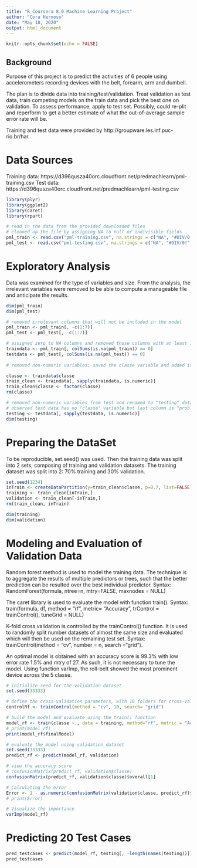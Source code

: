 ---
title: "R Coursera 8.0 Machine Learning Project"
author: "Cora Hermoso"
date: "May 18, 2020"
output: html_document
---

```{r setup, include=FALSE}
knitr::opts_chunk$set(echo = FALSE)
```

## Background

Purpose of this project is to predict the activities of 6 people using accelerometers recording devices with the belt, forearm, arm and dumbell.

The plan is to divide data into training/test/validation. Treat validation as test data, train competing models on the train data and pick the best one on validation. To assess performance, apply to test set. Possibly, could re-plit and reperform to get a better estimate of what the out-of-average sample error rate will be.

Training and test data were provided by  http://groupware.les.inf.puc-rio.br/har.

# Data Sources

Training data: https://d396qusza40orc.cloudfront.net/predmachlearn/pml-training.csv
Test data: https://d396qusza40orc.cloudfront.net/predmachlearn/pml-testing.csv

```{r dataset, message=FALSE, results='hide', echo=FALSE, include=FALSE}
library(plyr)
library(ggplot2)
library(caret)
library(rpart)

# read in the data from the provided downloaded files
# cleaned up the file by assigning NA to null or indivisible fields
pml_train <- read.csv("pml-training.csv", na.strings = c("NA", "#DIV/0!", ""))
pml_test <- read.csv("pml-testing.csv", na.strings = c("NA", "#DIV/0!", ""))

```

# Exploratory Analysis

Data was examined for the type of variables and size. From the analysis, the irrelevant variables were removed to be able to compute a manageable file and anticipate the results.

```{r dataclean, message=FALSE, results='hide', echo=FALSE, include=FALSE}
dim(pml_train)  
dim(pml_test)   

# removed irrelevant columns that will not be included in the model
pml_train <- pml_train[, -c(1:7)] 
pml_test <- pml_test[, -c(1:7)] 

# assigned zero to NA columns and removed those columns with at least 1 NA
traindata <- pml_train[, colSums(is.na(pml_train)) == 0] 
testdata <- pml_test[, colSums(is.na(pml_test)) == 0] 
 
# removed non-numeric variables; saved the classe variable and added it back as a parameter

classe <- traindata$classe 
train_clean <- traindata[, sapply(traindata, is.numeric)] 
train_clean$classe <- factor(classe) 
rm(classe) 

# removed non-numeric variables from test and renamed to "testing" dataset
# observed test data has no "classe" variable but last column is "problem_id""
testing <- testdata[, sapply(testdata, is.numeric)] 
dim(testing)  
```

# Preparing the DataSet

To be reproducible, set.seed() was used. Then the training data was split into 2 sets; composing of training and validation datasets. The training dataset was split into 2: 70% training and 30% validation.

```{r prepdata, message=FALSE, results='hide', echo=FALSE, include=FALSE}

set.seed(1234)
inTrain <- createDataPartition(y=train_clean$classe, p=0.7, list=FALSE) 
training <- train_clean[inTrain,]
validation <- train_clean[-inTrain,]
rm(train_clean, inTrain)

dim(training)   
dim(validation) 

```

# Modeling and Evaluation of Validation Data

Random forest method is used to model the training data. The technique is to aggregate the results of multiple predictors or trees, such that the better prediction can be resulted over the best individual predictor. 
Syntax: RandomForest(formula, ntree=n, mtry=FALSE, maxnodes = NULL)

The caret library is used to evaluate the model with function train().
Syntax: train(formula, df, method = "rf", metric= "Accuracy", trControl = trainControl(), tuneGrid = NULL)

K-fold cross validation is controlled by the trainControl() function. It is used to randomly split number datasets of almost the same size and evaluated which will then be used on the remaining test set.
Syntax: trainControl(method = "cv", number = n, search ="grid").

An optimal model is obtained with an accuracy score is 99.3% with low error rate 1.5% and mtry of 27. As such, it is not necessary to tune the model. Using function varImp, the roll-belt showed the most prominent device across the 5 classe.

```{r datamodel1, message=FALSE}

# initialize seed for the validation dataset
set.seed(33333)

# define the cross-validation parameters, with 10 folders for cross-validation
controlRf <- trainControl(method = "cv", 10, search= "grid")

# build the model and evaluate using the train() function
model_rf <- train(classe ~., data = training, method="rf", metric = "Accuracy", trControl=controlRf, importance=TRUE, ntree=20)
# print(model_rf)    
print(model_rf$finalModel)

# evaluate the model using validation dataset
set.seed(33333)
predict_rf <- predict(model_rf, validation)

# view the accuracy score
# confusionMatrix(predict_rf, validation$classe)
confusionMatrix(predict_rf, validation$classe)$overall[1]

# Calculating the error
Error <- 1 - as.numeric(confusionMatrix(validation$classe, predict_rf)$overall[1])
# print(Error)

# Visualize the importance
varImp(model_rf)

```

# Predicting 20 Test Cases

```{r testcases}
pred_testcases <- predict(model_rf, testing[, -length(names(testing))])
pred_testcases
```
